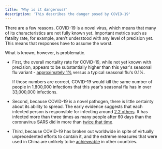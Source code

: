 ```yaml
---
title: 'Why is it dangerous?'
description: 'This describes the danger posed by COVID-19'
---
```


There are a few reasons. COVID-19 is a novel virus, which means that many of its characteristics are not fully known yet. Important metrics such as fatality rate, for example, aren't understood with any level of precision yet. This means that responses have to assume the worst. 

What is known, however, is problematic. 

* First, the overall mortality rate for COVID-19, while not yet known with precision, appears to be substantially higher than this year's seasonal flu variant - [approximately 1%](https://www.bbc.com/news/health-51674743) versus a typical seasonal flu's 0.1%. 

    If those numbers are correct, COVID-19 would kill the same number of people in 1,800,000 infections that this year's seasonal flu has in over 33,000,000 infections. 

* Second, because COVID-19 is a novel pathogen, there is little certainty about its ability to spread. The early evidence suggests that each infected person is responsible for infecting around [2.2 others](https://www.nejm.org/doi/full/10.1056/NEJMe2002387). It has infected more than three times as many people after 60 days than the coronavirus SARS did in more than [twice that time](https://www.nytimes.com/interactive/2020/world/asia/china-coronavirus-contain.html). 

* Third, because COVID-19 has broken out worldwide in spite of virtually unprecedented efforts to contain it, and the extreme measures that were used in China are unlikely to be [achieveable](https://www.sciencemag.org/news/2020/03/china-s-aggressive-measures-have-slowed-coronavirus-they-may-not-work-other-countries) in other countries.  